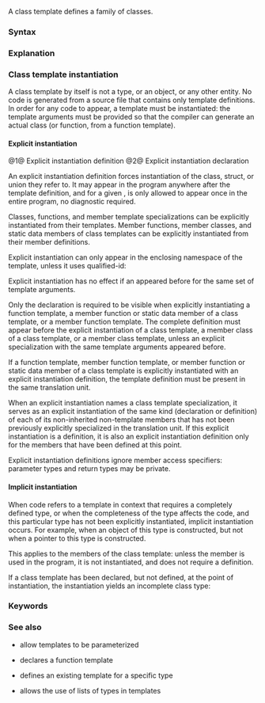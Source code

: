 {{title|Class template}}
{{cpp/language/declarations/expressions/templates/navbar}}

A class template defines a family of classes.

===Syntax===
{{sdsc begin}}
{{sdsc|num=1|{{ttb|template}} {{ttb|&lt;}} {{spar|parameter-list}} {{ttb|&gt;}} {{spar|class-declaration}}}}
{{sdsc|num=2|notes={{mark since c++20}}|{{ttb|template}} {{ttb|&lt;}} {{spar|parameter-list}} {{ttb|&gt;}} {{ttb|requires}} {{spar|constraint}} {{spar|class-declaration}}}}
{{sdsc|num=3|{{ttb|export}} {{ttb|template}} {{ttb|&lt;}} {{spar|parameter-list}} {{ttb|&gt;}} {{spar|class-declaration}}|notes={{mark until c++11|removed=yes}}}}
{{sdsc end}}

===Explanation===
{{par begin}}
{{par|{{spar|class-declaration}}|a {{rlp|class|class declaration}}. The class name declared becomes a template name.}}
{{par|{{spar|parameter-list}}|a non-empty comma-separated list of the {{rlp|template parameters}}, each of which is either a [[cpp/language/template parameters#Non-type template parameter|non-type parameter]], a [[cpp/language/template parameters#Type template parameter|type parameter]], a [[cpp/language/template parameters#Template template parameter|template parameter]], or a [[cpp/language/parameter pack|parameter pack]] of any of those.}}
{{par|{{spar|constraint}}|a {{rlp|constraints|constraint expression}} which restricts the template parameters accepted by this class template}}
{{par end}}

{{rev begin}}
{{rev|until=c++11|{{tt|export}} was an optional modifier which declared the template as ''exported'' (when used with a class template, it declared all of its members exported as well). Files that instantiated exported templates did not need to include their definitions: the declaration was sufficient. Implementations of {{tt|export}} were rare and disagreed with each other on details.
}}
{{rev end}}

===Class template instantiation===
A class template by itself is not a type, or an object, or any other entity. No code is generated from a source file that contains only template definitions. In order for any code to appear, a template must be instantiated: the template arguments must be provided so that the compiler can generate an actual class (or function, from a function template).
====Explicit instantiation====
{{sdsc begin}}
{{sdsc|num=1|{{ttb|template}} {{spar|class-key}} {{spar|template-name}} {{ttb|&lt;}} {{spar|argument-list}} {{ttb|&gt;}} {{ttb|;}}}}
{{sdsc|num=2|{{ttb|extern}} {{ttb|template}} {{spar|class-key}} {{spar|template-name}} {{ttb|&lt;}} {{spar|argument-list}} {{ttb|&gt;}} {{ttb|;}}|notes={{mark since c++11}}}}
{{sdsc end}}

{{par begin}}
{{par|{{spar|class-key}}|{{ttb|class}}, {{ttb|struct}} or {{ttb|union}}}}
{{par end}}

@1@ Explicit instantiation definition
@2@ Explicit instantiation declaration

An explicit instantiation definition forces instantiation of the class, struct, or union they refer to. It may appear in the program anywhere after the template definition, and for a given {{spar|argument-list}}, is only allowed to appear once in the entire program, no diagnostic required.

{{rrev|since=c++11|
An explicit instantiation declaration (an extern template) skips implicit instantiation step: the code that would otherwise cause an implicit instantiation instead uses the explicit instantiation definition provided elsewhere (resulting in link errors if no such instantiation exists). This can be used to reduce compilation times by explicitly declaring a template instantiation in all but one of the source files using it, and explicitly defining it in the remaining file.
}}

Classes, functions{{rev inl|since=c++14|, variables}}, and member template specializations can be explicitly instantiated from their templates. Member functions, member classes, and static data members of class templates can be explicitly instantiated from their member definitions.

Explicit instantiation can only appear in the enclosing namespace of the template, unless it uses qualified-id:
{{source|1=
namespace N
{
    template&lt;class T&gt;
    class Y // template definition
    {
        void mf() {}
    };
}

// template class Y&lt;int&gt;; // error: class template Y not visible in the global namespace
using N::Y;
// template class Y&lt;int&gt;; // error: explicit instantiation outside
                          // of the namespace of the template
template class N::Y&lt;char*&gt;;       // OK: explicit instantiation
template void N::Y&lt;double&gt;::mf(); // OK: explicit instantiation
}}

Explicit instantiation has no effect if an {{rlp|template specialization|explicit specialization}} appeared before for the same set of template arguments.

Only the declaration is required to be visible when explicitly instantiating a function template{{rev inl|since=c++14|, a variable template}}, a member function or static data member of a class template,
or a member function template. The complete definition must appear before the explicit instantiation of a class template, a member class of a class template, or a member class
template, unless an explicit specialization with the same template arguments appeared before.

If a function template{{rev inl|since=c++14|, variable template}}, member function template, or member function or static data member of a class template is explicitly instantiated with an explicit instantiation definition, the template definition must be present in the same translation unit.

When an explicit instantiation names a class template specialization, it serves as an explicit instantiation of the same kind (declaration or definition) of each of its non-inherited non-template members that has not been previously explicitly specialized in the translation unit. If this explicit instantiation is a definition, it is also an explicit instantiation definition only for the members that have been defined at this point.

Explicit instantiation definitions ignore member access specifiers: parameter types and return types may be private.

====Implicit instantiation====
When code refers to a template in context that requires a completely defined type, or when the completeness of the type affects the code, and this particular type has not been explicitly instantiated, implicit instantiation occurs. For example, when an object of this type is constructed, but not when a pointer to this type is constructed.

This applies to the members of the class template: unless the member is used in the program, it is not instantiated, and does not require a definition.

{{source|1=
template&lt;class T&gt;
struct Z // template definition
{
    void f() {}
    void g(); // never defined
};

template struct Z&lt;double&gt;; // explicit instantiation of Z&lt;double&gt;
Z&lt;int&gt; a;                  // implicit instantiation of Z&lt;int&gt;
Z&lt;char&gt;* p;                // nothing is instantiated here

p-&gt;f(); // implicit instantiation of Z&lt;char&gt; and Z&lt;char&gt;::f() occurs here.
        // Z&lt;char&gt;::g() is never needed and never instantiated:
        // it does not have to be defined
}}

If a class template has been declared, but not defined, at the point of instantiation, the instantiation yields an incomplete class type:
{{source|1=
template&lt;class T&gt;
class X;    // declaration, not definition

X&lt;char&gt; ch; // error: incomplete type X&lt;char&gt;
}}

{{rev begin}}
{{rev|since=c++17|
{{rlps|class#Local classes}} and any templates used in their members are instantiated as part of the instantiation of the entity within which the local class or enumeration is declared.}}
{{rev end}}

===Keywords===
{{rev inl|until=c++11|{{ltt|cpp/keyword/export}}}}{{rev inl|since=c++11|{{ltt|cpp/keyword/extern}}}}

===See also===
* {{rlp|template_parameters|template parameters and arguments}} allow templates to be parameterized
* {{rlp|function_template|function template declaration}} declares a function template
* {{rlp|template_specialization|template specialization}} defines an existing template for a specific type
* {{rlp|parameter_pack|parameter packs}} allows the use of lists of types in templates {{mark since c++11}}

{{langlinks|de|es|fr|it|ja|pt|ru|zh}}